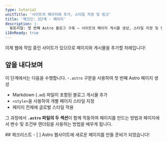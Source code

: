 ```yaml
---
type: tutorial
unitTitle: '사이트의 페이지에 추가, 스타일 지정 및 링크'
title: '체크인: 2단계 - 페이지'
description: |-
  튜토리얼: 첫 번째 Astro 블로그 구축 — 사이트의 페이지 게시물 생성, 스타일 지정 및 링크
i18nReady: true
---
```



이제 웹에 작업 중인 사이트가 있으므로 페이지와 게시물을 추가할 차례입니다!

## 앞을 내다보며

이 단계에서는 다음을 수행합니다.
-`.astro` 구문을 사용하여 첫 번째 Astro 페이지 생성
- Markdown (`.md`) 파일이 포함된 블로그 게시물 추가
- `<style>`을 사용하여 개별 페이지 스타일 지정
- 페이지 전체에 글로벌 스타일 적용

 그 과정에서 **`.astro` 파일의 두 섹션**이 함께 작동하여 페이지를 만드는 방법과 페이지에서 변수 및 조건부 렌더링을 사용하는 방법을 배우게 됩니다.

<Box icon="check-list">
## 체크리스트

<Checklist>
- [ ] Astro 웹사이트에 새로운 페이지를 만들 준비가 되었습니다!
</Checklist>
</Box>
